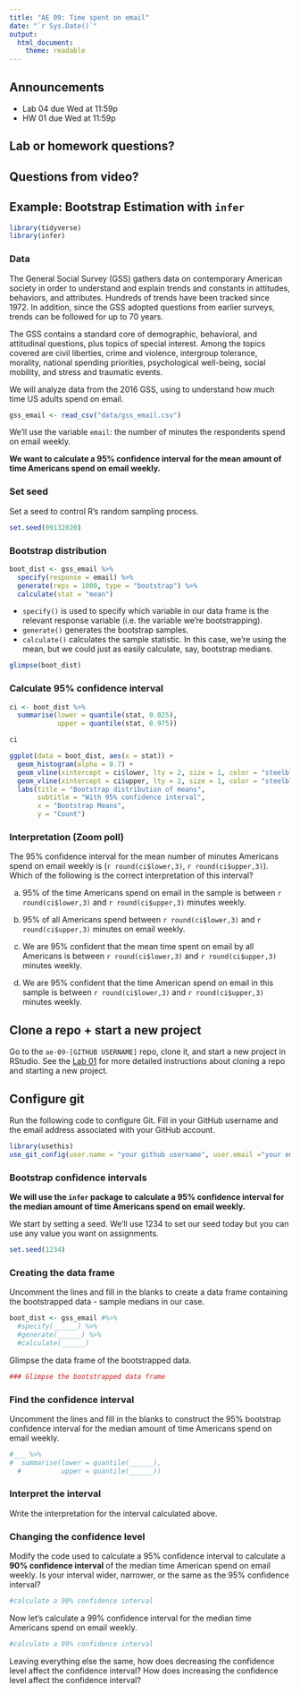 ```yaml
---
title: "AE 09: Time spent on email"
date: "`r Sys.Date()`"
output: 
  html_document:
    theme: readable
---
```


## Announcements

- Lab 04 due Wed at 11:59p
- HW 01 due Wed at 11:59p

## Lab or homework questions? 

## Questions from video? 

## Example: Bootstrap Estimation with `infer`

```r
library(tidyverse)
library(infer)
```

### Data 

The General Social Survey (GSS) gathers data on contemporary American society in order to understand and explain trends and constants in attitudes, behaviors, and attributes. Hundreds of trends have been tracked since 1972. In addition, since the GSS adopted questions from earlier surveys, trends can be followed for up to 70 years.

The GSS contains a standard core of demographic, behavioral, and attitudinal questions, plus topics of special interest. Among the topics covered are civil liberties, crime and violence, intergroup tolerance, morality, national spending priorities, psychological well-being, social mobility, and stress and traumatic events.

We will analyze data from the 2016 GSS, using to understand how much time US adults spend on email. 

```r
gss_email <- read_csv("data/gss_email.csv")
```

We'll use the variable `email`: the number of minutes the respondents spend on email weekly. 

**We want to calculate a 95% confidence interval for the mean amount of time Americans spend on email weekly.**

### Set seed

Set a seed to control R's random sampling process.

```r
set.seed(09132020)
```

### Bootstrap distribution

```r
boot_dist <- gss_email %>%
  specify(response = email) %>% 
  generate(reps = 1000, type = "bootstrap") %>% 
  calculate(stat = "mean")
```

- `specify()` is used to specify which variable in our data frame is the relevant response variable (i.e. the variable we're bootstrapping).
- `generate()` generates the bootstrap samples.
- `calculate()` calculates the sample statistic. In this case, we're using the mean, but we could just as easily calculate, say, bootstrap medians.

```r
glimpse(boot_dist)
```

### Calculate 95% confidence interval

```r
ci <- boot_dist %>%
  summarise(lower = quantile(stat, 0.025),
            upper = quantile(stat, 0.975))

ci
```

```r
ggplot(data = boot_dist, aes(x = stat)) +
  geom_histogram(alpha = 0.7) + 
  geom_vline(xintercept = ci$lower, lty = 2, size = 1, color = "steelblue") +
  geom_vline(xintercept = ci$upper, lty = 2, size = 1, color = "steelblue") + 
  labs(title = "Bootstrap distribution of means", 
       subtitle = "With 95% confidence interval", 
       x = "Bootstrap Means", 
       y = "Count")
```

### Interpretation (Zoom poll)

The 95% confidence interval for the mean number of minutes Americans spend on email weekly is (`r round(ci$lower,3)`, `r round(ci$upper,3)`). Which of the following is the correct interpretation of this interval?


(a) 95% of the time Americans spend on email in the sample is between `r round(ci$lower,3)` and `r round(ci$upper,3)` minutes weekly.

(b) 95% of all Americans spend between `r round(ci$lower,3)` and `r round(ci$upper,3)` minutes on email weekly.

(c) We are 95% confident that the mean time spent on email by all Americans is between `r round(ci$lower,3)` and `r round(ci$upper,3)` minutes weekly.

(d) We are 95% confident that the time American spend on email in this sample is between `r round(ci$lower,3)` and `r round(ci$upper,3)` minutes weekly. 


## Clone a repo + start a new project

Go to the `ae-09-[GITHUB USERNAME]` repo, clone it, and start a new project in RStudio. See the [Lab 01](https://sta199-fa20-002.netlify.app/labs/lab-01-hello-r.html#getting-started) for more detailed instructions about cloning a repo and starting a new project. 

## Configure git

Run the following code to configure Git. Fill in your GitHub username and the email address associated with your GitHub account. 

```r
library(usethis)
use_git_config(user.name = "your github username", user.email ="your email")
```


### Bootstrap confidence intervals

**We will use the `infer` package to calculate a 95% confidence interval for the median amount of time Americans spend on email weekly.**

We start by setting a seed. We'll use 1234 to set our seed today but you can use any value you want on assignments.

```r
set.seed(1234)
```

### Creating the data frame

Uncomment the lines and fill in the blanks to create a data frame containing the bootstrapped data - sample medians in our case.  

```r
boot_dist <- gss_email #%>%
  #specify(______) %>%
  #generate(______) %>%
  #calculate(______)
```

Glimpse the data frame of the bootstrapped data.  

```r
### Glimpse the bootstrapped data frame

```

### Find the confidence interval

Uncomment the lines and fill in the blanks to construct the 95% bootstrap confidence interval for the median amount of time Americans spend on email weekly.

```r
#___ %>%
#  summarise(lower = quantile(______),
  #          upper = quantile(______))
```

### Interpret the interval

Write the interpretation for the interval calculated above. 

### Changing the confidence level 

Modify the code used to calculate a 95% confidence interval to calculate a **90% confidence interval** of the median time American spend on email weekly. Is your interval wider, narrower, or the same as the 95% confidence interval?

```r
#calculate a 90% confidence interval
```

Now let's calculate a 99% confidence interval for the median time Americans spend on email weekly.

```r
#calculate a 99% confidence interval
```

Leaving everything else the same, how does decreasing the confidence level affect the confidence interval? How does increasing the confidence level affect the confidence interval?